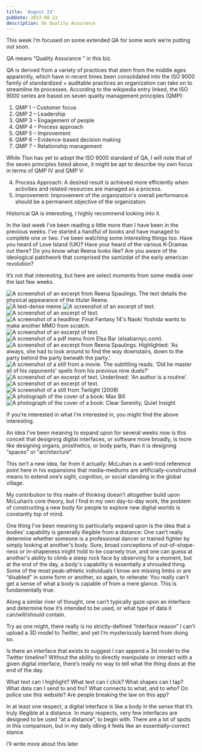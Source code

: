 ```yaml
---
title: 'August 23'
pubDate: 2022-08-22
description: On Quality Assurance
---
```


This week I’m focused on some extended QA for some work we’re putting out soon.

QA means “Quality Assurance ” in this biz.

QA is derived from a variety of practices that stem from the middle ages apparently, which have in recent times been consolidated into the ISO 9000 family of standardized + auditable practices an organization can take on to streamline its processes. According to the wikipedia entry linked, the ISO 9000 series are based on seven quality management principles (QMP):

1. QMP 1 – Customer focus
2. QMP 2 – Leadership
3. QMP 3 – Engagement of people
4. QMP 4 – Process approach
5. QMP 5 – Improvement
6. QMP 6 – Evidence-based decision making
7. QMP 7 – Relationship management

While Tlon has yet to adopt the ISO 9000 standard of QA, I will note that of the seven principles listed above, it might be apt to describe my own focus in terms of QMP IV and QMP V:

4. Process Approach: A desired result is achieved more efficiently when activities and related resources are managed as a process.
5. Improvement: Improvement of the organization's overall performance should be a permanent objective of the organization.

Historical QA is interesting, I highly recommend looking into it.

In the last week I’ve been reading a little more than I have been in the previous weeks. I’ve started a handful of books and have managed to complete one or two. I’ve been watching some interesting things too. Have you heard of Love Island (UK)? Have your heard of the various K-Dramas out there? Do you know what Reena looks like? Are you aware of the ideological patchwork that comprised the samizdat of the early american revolution?

It’s not that interesting, but here are select moments from some media over the last few weeks.

<Image src={Screenshot01} alt="A screenshot of an excerpt from Reena Spaulings. The text details the physical appearance of the titular Reena."/>
<Image src={Screenshot02} alt="A text-dense meme"/>
<Image src={Screenshot03} alt="A screenshot of an excerpt of text."/>
<Image src={Screenshot04} alt="A screenshot of an excerpt of text."/>
<Image src={Screenshot05} alt="A screenshot of a headline: Final Fantasy 14's Naoki Yoshida wants to make another MMO from scratch."/>
<Image src={Screenshot06} alt="A screenshot of an excerpt of text."/>
<Image src={Screenshot07} alt="A screenshot of a pdf menu from Elsa Bar (elsabarnyc.com)."/>
<Image src={Screenshot08} alt="A screenshot of an excerpt from Reena Spaulings. Highlighted: 'As always, she had to look around to find the way downstairs, down to the party behind the party beneath the party.'."/>
<Image src={Screenshot09} alt="A screenshot of a still from a movie. The subtitling reads: 'Did he master all of his opponents' spells from his previous nine duels?'"/>
<Image src={Screenshot10} alt="A screenshot of an excerpt of text. Underlined: 'An author is a routine'."/>
<Image src={Screenshot11} alt="A screenshot of an excerpt of text."/>
<Image src={Screenshot12} alt="A screenshot of a still from Twilight (2008)"/>
<Image src={Screenshot13} alt="A photograph of the cover of a book: Max Bill"/>
<Image src={Screenshot14} alt="A photograph of the cover of a book: Clear Serenity, Quiet Insight"/>

If you’re interested in what I’m interested in, you might find the above interesting.

An idea I’ve been meaning to expand upon for several weeks now is this conceit that designing digital interfaces, or software more broadly, is more like designing organs, prosthetics, or body parts, than it is designing “spaces” or "architecture".

This isn’t a new idea, far from it actually: McLuhan is a well-trod reference point here in his expansions that media–mediums are artificially-constructed means to extend one’s sight, cognition, or social standing in the global village.

My contribution to this realm of thinking doesn’t altogether build upon McLuhan’s core theory, but I find in my own day-to-day work, the problem of constructing a new body for people to explore new digital worlds is constantly top of mind.

One thing I’ve been meaning to particularly expand upon is the idea that a bodies’ capability is generally illegible from a distance: One can’t really determine whether someone is a professional dancer or trained fighter by simply looking at another's body. Sure, broad conceptions of out-of-shape-ness or in-shapeness might hold to be coarsely true, and one can guess at another's ability to climb a steep rock face by observing for a moment, but at the end of the day, a body's capability is essentially a shrouded thing. Some of the most peak-athletic individuals I know are missing limbs or are “disabled" in some form or another, so again, to reiterate: You really can't get a sense of what a body is capable of from a mere glance. This is fundamentally true.

Along a similar river of thought, one can’t typically gaze upon an interface and determine how it’s intended to be used, or what type of data it can/will/should contain.

Try as one might, there really is no strictly-defined “interface reason” I can’t upload a 3D model to Twitter, and yet I’m mysteriously barred from doing so.

Is there an interface that exists to suggest I can append a 3d model to the Twitter timeline? Without the ability to directly manipulate or interact with a given digital interface, there’s really no way to tell what the thing does at the end of the day.

What text can I highlight? What text can I click? What shapes can I tap? What data can I send to and fro? What connects to what, and to who? Do police use this website? Are people breaking the law on this app?

In at least one respect, a digital interface is like a body in the sense that it’s truly illegible at a distance. In many respects, very few interfaces are designed to be used “at a distance”, to begin with. There are a lot of spots in this comparison, but in my daily idling it feels like an essentially-correct stance.

I’ll write more about this later